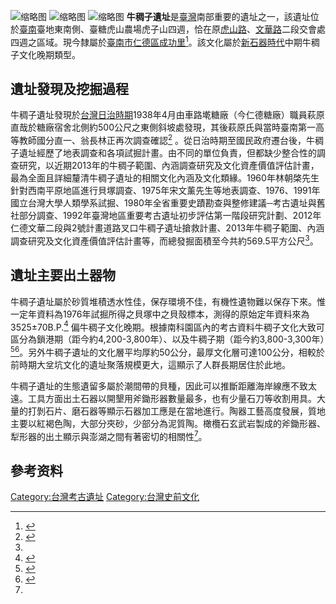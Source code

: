 [[File:IMAG3057硬陶.jpg|缩略图]]
[[File:IMAG3069.jpg|缩略图]]
[[File:IMAG3060青花瓷.jpg|缩略图]]
'''牛稠子遺址'''是[[臺灣|臺灣]]南部重要的遺址之一，該遺址位於[[臺南|臺南]]臺地東南側、臺糖虎山農場虎子山四週，恰在原[[虎山路|虎山路]]、[[文華路|文華路]]二段交會處四週之區域。現今隸屬於[[臺南市|臺南市]][[仁德區|仁德區]][[成功里|成功里]]<ref name="#1">{{Cite book|title=朱正宜 2012《牛稠子遺址範圍、內涵調查研究及文化資產價值評估計畫成果報告》臺南市文化資產管理處委託，財團法人樹谷文化基金會執行。|last=|first=|publisher=|year=|isbn=|location=|pages=}}</ref>。該文化屬於[[新石器時代|新石器時代]]中期牛稠子文化晚期類型。

== 遺址發現及挖掘過程 ==

牛稠子遺址發現於[[台灣日治時期|台灣日治時期]]1938年4月由車路墘糖廠（今仁德糖廠）職員萩原直哉於糖廠宿舍北側約500公尺之東側斜坡處發現，其後萩原氏與當時臺南第一高等教師國分直一、翁長林正再次調查確認<ref>{{Cite book|title=國分直一、翁長林正、萩原直哉〈臺南地方に於ける石器時代の遺跡〉《科學の臺灣》，6(6)。|last=|first=|publisher=|year=|isbn=|location=|pages=}}</ref> 。從日治時期至國民政府遷台後，牛稠子遺址經歷了地表調查和各項試掘計畫。由不同的單位負責，但都缺少整合性的調查研究，以近期2013年的牛稠子範圍、內涵調查研究及文化資產價值評估計畫，最為全面且詳細釐清牛稠子遺址的相關文化內涵及文化類緣。1960年林朝棨先生針對西南平原地區進行貝塚調查、1975年宋文薰先生等地表調查、1976、1991年國立台灣大學人類學系試掘、1980年全省重要史蹟勘查與整修建議─考古遺址與舊社部分調查、1992年臺灣地區重要考古遺址初步評估第一階段研究計劃、2012年仁德文華二段與2號計畫道路叉口牛稠子遺址搶救計畫、2013年牛稠子範圍、內涵調查研究及文化資產價值評估計畫等，而總發掘面積至今共約569.5平方公尺<ref name="#1"/>。

== 遺址主要出土器物 ==

牛稠子遺址屬於砂質堆積透水性佳，保存環境不佳，有機性遺物難以保存下來。惟一定年資料為1976年試掘所得之貝塚中之貝殼標本，測得的原始定年資料來為3525±70B.P.<ref>{{Cite book|title=黃士強、劉益昌 1980，《全省重要史蹟勘查語整修建議─考古遺址與舊社部分》交通觀光局委託，國立臺灣大學考古人類學系執行。|last=|first=|publisher=|year=|isbn=|location=|pages=}}</ref> 偏牛稠子文化晚期。根據南科園區內的考古資料牛稠子文化大致可區分為鎖港期（距今約4,200-3,800年）、以及牛稠子期（距今約3,800-3,300年）<ref>{{Cite book|title=臧振華、李匡悌、朱正宜 2006，《先民履跡——南科考古發現專輯》，臺南：臺南縣政府文化局。|last=|first=|publisher=|year=|isbn=|location=|pages=}}</ref><ref>{{Cite book|title=劉益昌 2011，《臺灣全志卷三‧住民志‧考古篇》，南投：國立臺灣文獻館。|last=|first=|publisher=|year=|isbn=|location=|pages=}}</ref>。另外牛稠子遺址的文化層平均厚約50公分，最厚文化層可達100公分，相較於前時期大坌坑文化的遺址聚落規模更大，這顯示了人群長期居住於此地。

牛稠子遺址的生態遺留多屬於潮間帶的貝種，因此可以推斷距離海岸線應不致太遠。工具方面出土石器以開墾用斧鋤形器數量最多，也有少量石刀等收割用具。大量的打剝石片、磨石器等顯示石器加工應是在當地進行。陶器工藝高度發展，質地主要以紅褐色陶，大部分夾砂，少部分為泥質陶。橄欖石玄武岩製成的斧鋤形器、犁形器的出土顯示與澎湖之間有著密切的相關性<ref name="#1"/>。

== 參考资料 ==
{{reflist}}

[[Category:台灣考古遺址|Category:台灣考古遺址]]
[[Category:台灣史前文化|Category:台灣史前文化]]